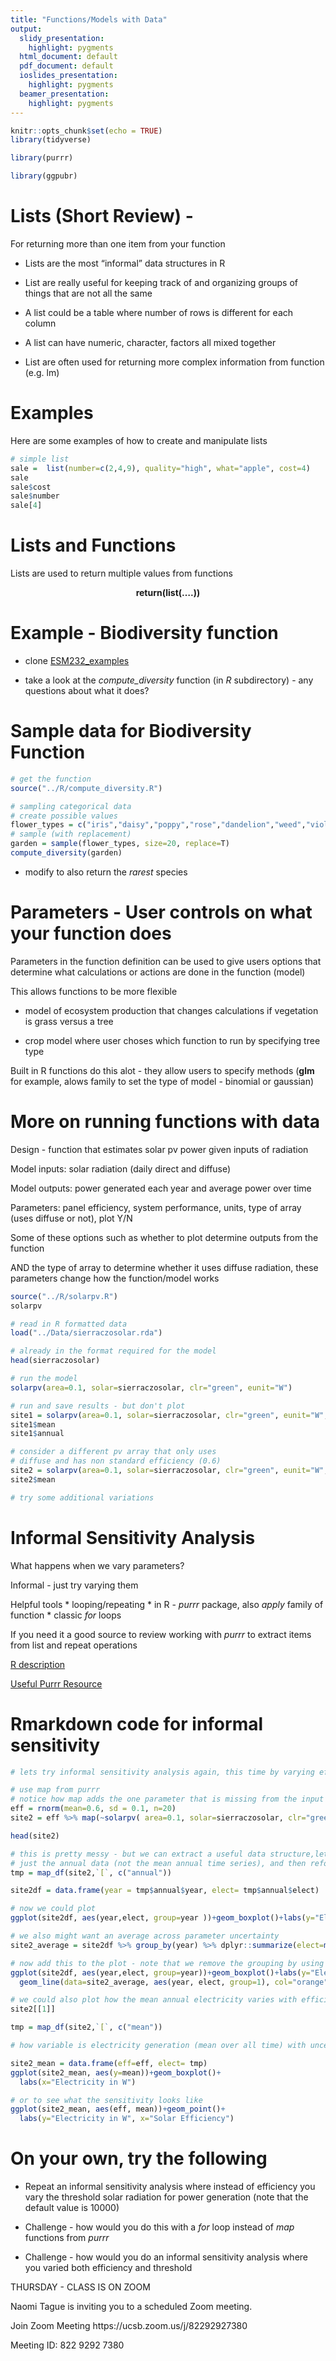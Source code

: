 ```yaml
---
title: "Functions/Models with Data"
output:
  slidy_presentation:
    highlight: pygments
  html_document: default
  pdf_document: default
  ioslides_presentation:
    highlight: pygments
  beamer_presentation:
    highlight: pygments
---
```


```r
knitr::opts_chunk$set(echo = TRUE)
library(tidyverse)

library(purrr)

library(ggpubr)

```


# Lists (Short Review) - 

For returning more than one item from your function

* Lists are the most “informal” data structures in R

* List are really useful for keeping track of and organizing groups of things that are not all the same

* A list could be a table where number of rows is different for each column

* A list can have numeric, character, factors all mixed together

*  List are often used for returning more complex information from function (e.g. lm)

# Examples 

Here are some examples of how to create and manipulate lists

```r
# simple list
sale =  list(number=c(2,4,9), quality="high", what="apple", cost=4)
sale
sale$cost
sale$number
sale[4]

```

# Lists and Functions

Lists are used to return multiple values from functions


<center>
**return(list(....))**
</center>

# Example - Biodiversity function

 * clone [ESM232_examples](https://github.com/naomitague/ESM232_Examples.git)
 
 * take a look at the *compute_diversity* function (in *R* subdirectory) - any questions about what it does?
 
# Sample data for Biodiversity Function
```r

# get the function
source("../R/compute_diversity.R")

# sampling categorical data
# create possible values
flower_types = c("iris","daisy","poppy","rose","dandelion","weed","violet")
# sample (with replacement)
garden = sample(flower_types, size=20, replace=T)
compute_diversity(garden)
```
 
 * modify to also return the *rarest* species
 
# Parameters - User controls on what your function does

Parameters in the function definition can be used to give users options that determine what calculations or actions are done in the function
(model)

This allows functions to be more flexible

*  model of ecosystem production that changes calculations if vegetation is grass versus a tree

* crop  model where user choses which function to run by specifying tree type



Built in R functions do this alot - they allow users to specify methods (**glm** for example, alows family to set the type of model - binomial or gaussian) 

# More on running functions with data

Design -  function that estimates solar pv power given inputs of radiation

Model inputs: solar radiation (daily direct and diffuse)

Model outputs: power generated each year and average power over time

Parameters: panel efficiency, system performance, units, type of array (uses diffuse or not), plot Y/N

Some of these options such as whether to plot determine outputs from the function

AND the type of array to determine whether it uses diffuse radiation, 
these parameters change how the function/model works

```r
source("../R/solarpv.R")
solarpv

# read in R formatted data
load("../Data/sierraczosolar.rda")

# already in the format required for the model
head(sierraczosolar)

# run the model
solarpv(area=0.1, solar=sierraczosolar, clr="green", eunit="W")

# run and save results - but don't plot
site1 = solarpv(area=0.1, solar=sierraczosolar, clr="green", eunit="W", g=FALSE)
site1$mean
site1$annual

# consider a different pv array that only uses 
# diffuse and has non standard efficiency (0.6)
site2 = solarpv(area=0.1, solar=sierraczosolar, clr="green", eunit="W", g=FALSE, eff=0.6, etype="direct")
site2$mean

# try some additional variations
```

# Informal Sensitivity Analysis

What happens when we vary parameters?

Informal - just try varying them

Helpful tools
  * looping/repeating
  * in R - *purrr* package, also *apply* family of function
  * classic *for* loops
  
If you need it a good source to review working with *purrr* to extract items from list and repeat operations

[R description](purr.tidyverse.org)

[Useful Purrr Resource](https://www.rebeccabarter.com/blog/2019-08-19_purrr/)

# Rmarkdown code for informal sensitivity
```r

# lets try informal sensitivity analysis again, this time by varying efficiency if we don't know efficiency exactly , lets try 20 samples

# use map from purrr
# notice how map adds the one parameter that is missing from the input list
eff = rnorm(mean=0.6, sd = 0.1, n=20)
site2 = eff %>% map(~solarpv( area=0.1, solar=sierraczosolar, clr="green", eunit="W", g=FALSE, etype="direct", eff=.x ))

head(site2)

# this is pretty messy - but we can extract a useful data structure,lets say we want 
# just the annual data (not the mean annual time series), and then reformat as a data frame with nice column names
tmp = map_df(site2,`[`, c("annual")) 

site2df = data.frame(year = tmp$annual$year, elect= tmp$annual$elect)

# now we could plot
ggplot(site2df, aes(year,elect, group=year ))+geom_boxplot()+labs(y="Electricity generated in W")

# we also might want an average across parameter uncertainty
site2_average = site2df %>% group_by(year) %>% dplyr::summarize(elect=mean(elect))

# now add this to the plot - note that we remove the grouping by using group=1
ggplot(site2df, aes(year,elect, group=year))+geom_boxplot()+labs(y="Electricity in W")+
  geom_line(data=site2_average, aes(year, elect, group=1), col="orange")

# we could also plot how the mean annual electricity varies with efficiency (eff from above)
site2[[1]]

tmp = map_df(site2,`[`, c("mean")) 

# how variable is electricity generation (mean over all time) with uncertainty in solar efficiency

site2_mean = data.frame(eff=eff, elect= tmp)
ggplot(site2_mean, aes(y=mean))+geom_boxplot()+
  labs(x="Electricity in W")

# or to see what the sensitivity looks like
ggplot(site2_mean, aes(eff, mean))+geom_point()+
  labs(y="Electricity in W", x="Solar Efficiency")

```


# On your own, try the following

* Repeat an informal sensitivity analysis where instead of efficiency you vary the threshold solar radiation for power generation (note that the default value is 10000)

* Challenge - how would you do this with a *for* loop instead of *map* functions from *purrr* 

* Challenge - how would you do an informal sensitivity analysis where you varied both efficiency and threshold 

THURSDAY - CLASS IS ON ZOOM 

Naomi Tague is inviting you to a scheduled Zoom meeting.

Join Zoom Meeting
https://ucsb.zoom.us/j/82292927380

Meeting ID: 822 9292 7380

